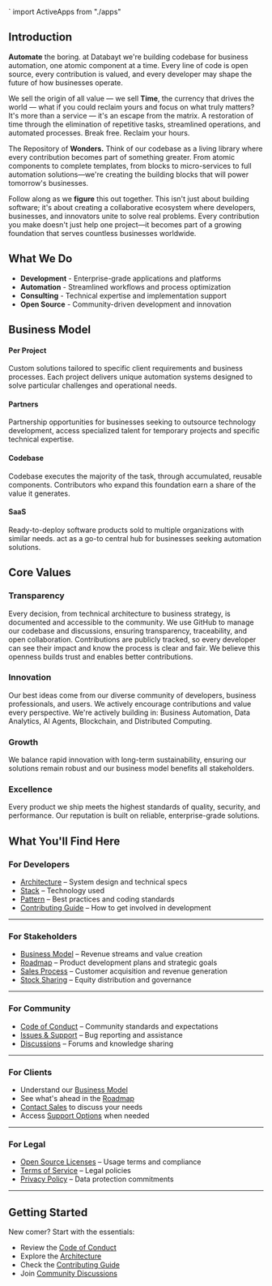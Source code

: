 `   import ActiveApps from "./apps"

## Introduction

**Automate** the boring. at Databayt we're building codebase for business automation, one atomic component at a time. Every line of code is open source, every contribution is valued, and every developer may shape the future of how businesses operate.

We sell the origin of all value — we sell **Time**, the currency that drives the world — what if you could reclaim yours and focus on what truly matters?
It's more than a service — it's an escape from the matrix.
A restoration of time through the elimination of repetitive tasks, streamlined operations, and automated processes.
Break free. Reclaim your hours.

The Repository of **Wonders.** Think of our codebase as a living library where every contribution becomes part of something greater. From atomic components to complete templates, from blocks to micro-services to full automation solutions—we're creating the building blocks that will power tomorrow's businesses.

Follow along as we **figure** this out together. This isn't just about building software; it's about creating a collaborative ecosystem where developers, businesses, and innovators unite to solve real problems. Every contribution you make doesn't just help one project—it becomes part of a growing foundation that serves countless businesses worldwide.

<CustomVideoPlayer url="https://www.youtube.com/watch?v=CQNwc48GivI" className="my-8" />

<ActiveApps />

## What We Do

- **Development** - Enterprise-grade applications and platforms
- **Automation** - Streamlined workflows and process optimization  
- **Consulting** - Technical expertise and implementation support
- **Open Source** - Community-driven development and innovation

## Business Model

<div className="grid grid-cols-1 md:grid-cols-2 gap-6 my-8">
  <div className="p-6 border rounded-lg">
    <h4 className="font-semibold mb-2">Per Project</h4>
    <div className="text-sm text-muted-foreground">
      Custom solutions tailored to specific client requirements and business processes. Each project delivers unique automation systems designed to solve particular challenges and operational needs.
    </div>
  </div>
  <div className="p-6 border rounded-lg">
    <h4 className="font-semibold mb-2">Partners</h4>
    <div className="text-sm text-muted-foreground">
      Partnership opportunities for businesses seeking to outsource technology development, access specialized talent for temporary projects and specific technical expertise.
    </div>
  </div>
  <div className="p-6 border rounded-lg">
    <h4 className="font-semibold mb-2">Codebase</h4>
    <div className="text-sm text-muted-foreground">
      Codebase executes the majority of the task, through accumulated, reusable components. Contributors who expand this foundation earn a share of the value it generates.
    </div>
  </div>
  <div className="p-6 border rounded-lg">
    <h4 className="font-semibold mb-2">SaaS</h4>
    <div className="text-sm text-muted-foreground">
      Ready-to-deploy software products sold to multiple organizations with similar needs. act as a go-to central hub for businesses seeking automation solutions.
    </div>
  </div>
</div>

## Core Values

### Transparency
Every decision, from technical architecture to business strategy, is documented and accessible to the community. We use GitHub to manage our codebase and discussions, ensuring transparency, traceability, and open collaboration. Contributions are publicly tracked, so every developer can see their impact and know the process is clear and fair. We believe this openness builds trust and enables better contributions.

### Innovation
Our best ideas come from our diverse community of developers, business professionals, and users. We actively encourage contributions and value every perspective. We're actively building in: Business Automation, Data Analytics, AI Agents, Blockchain, and Distributed Computing.

### Growth
We balance rapid innovation with long-term sustainability, ensuring our solutions remain robust and our business model benefits all stakeholders.

### Excellence
Every product we ship meets the highest standards of quality, security, and performance. Our reputation is built on reliable, enterprise-grade solutions.

## What You'll Find Here

### For Developers

* [Architecture](/docs/architecture) – System design and technical specs
* [Stack](/docs/stack) – Technology used
* [Pattern](/docs/pattern) – Best practices and coding standards
* [Contributing Guide](/docs/contribute) – How to get involved in development

---

### For Stakeholders

* [Business Model](/docs/business/earning) – Revenue streams and value creation
* [Roadmap](/docs/business/roadmap) – Product development plans and strategic goals
* [Sales Process](/docs/business/sales) – Customer acquisition and revenue generation
* [Stock Sharing](/docs/governance/stock-sharing) – Equity distribution and governance

---

### For Community

* [Code of Conduct](/docs/governance/code-of-conduct) – Community standards and expectations
* [Issues & Support](/docs/community/issues) – Bug reporting and assistance
* [Discussions](/docs/community/discussions) – Forums and knowledge sharing

---

### For Clients

* Understand our [Business Model](/docs/business/earning)
* See what's ahead in the [Roadmap](/docs/business/roadmap)
* [Contact Sales](/docs/business/sales) to discuss your needs
* Access [Support Options](/docs/community/support) when needed

---

### For Legal

* [Open Source Licenses](/docs/legal/licenses) – Usage terms and compliance
* [Terms of Service](/docs/legal/terms) – Legal policies
* [Privacy Policy](/docs/legal/privacy) – Data protection commitments

---

## Getting Started

New comer? Start with the essentials:

* Review the [Code of Conduct](/docs/governance/code-of-conduct)
* Explore the [Architecture](/docs/architecture)
* Check the [Contributing Guide](/docs/contributing)
* Join [Community Discussions](/docs/community/discussions)
